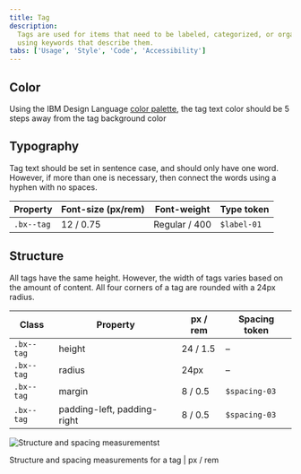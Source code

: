 ```yaml
---
title: Tag
description:
  Tags are used for items that need to be labeled, categorized, or organized
  using keywords that describe them.
tabs: ['Usage', 'Style', 'Code', 'Accessibility']
---
```


## Color

Using the IBM Design Language
[color palette](https://www.ibm.com/design/language/elements/color), the tag
text color should be 5 steps away from the tag background color

## Typography

Tag text should be set in sentence case, and should only have one word. However,
if more than one is necessary, then connect the words using a hyphen with no
spaces.

| Property   | Font-size (px/rem) | Font-weight   | Type token  |
| ---------- | ------------------ | ------------- | ----------- |
| `.bx--tag` | 12 / 0.75          | Regular / 400 | `$label-01` |

## Structure

All tags have the same height. However, the width of tags varies based on the
amount of content. All four corners of a tag are rounded with a 24px radius.

| Class      | Property                    | px / rem | Spacing token |
| ---------- | --------------------------- | -------- | ------------- |
| `.bx--tag` | height                      | 24 / 1.5 | –             |
| `.bx--tag` | radius                      | 24px     | –             |
| `.bx--tag` | margin                      | 8 / 0.5  | `$spacing-03` |
| `.bx--tag` | padding-left, padding-right | 8 / 0.5  | `$spacing-03` |

<div className="image--fixed">

![Structure and spacing measurementst](images/tag-style-1.png)

</div>

<Caption>Structure and spacing measurements for a tag | px / rem</Caption>
